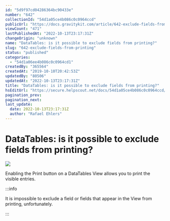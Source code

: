 ```yaml
---
id: "5d9f97cd04286364bc90433e"
number: "642"
collectionId: "54d1a05ce4b086c0c0964ccd"
publicUrl: "https://docs.gravitykit.com/article/642-exclude-fields-from-printing"
viewCount: "471"
lastPublishedAt: "2022-10-13T23:17:31Z"
changeOrigin: "unknown"
name: "DataTables: is it possible to exclude fields from printing?"
slug: "642-exclude-fields-from-printing"
status: "published"
categories: 
  - "54d1a06ee4b086c0c0964cd1"
createdBy: "365564"
createdAt: "2019-10-10T20:42:53Z"
updatedBy: "80506"
updatedAt: "2022-10-13T23:17:31Z"
title: "DataTables: is it possible to exclude fields from printing?"
hsEditUrl: "https://secure.helpscout.net/docs/54d1a05ce4b086c0c0964ccd/article/5d9f97cd04286364bc90433e"
pagination_prev: 
pagination_next: 
last_update:
  date: 2022-10-13T23:17:31Z
  author: "Rafael Ehlers"
---
```


# DataTables: is it possible to exclude fields from printing?

![](https://s3.amazonaws.com/helpscout.net/docs/assets/54c58489e4b051242988532c/images/5d9f97ef04286364bc904341/file-LPs4DN21iy.png)

Enabling the Print button on a DataTables View allows you to print the visible entries.


:::info

It is impossible to exclude a field or fields that appear in the View from printing, unfortunately.

:::

 